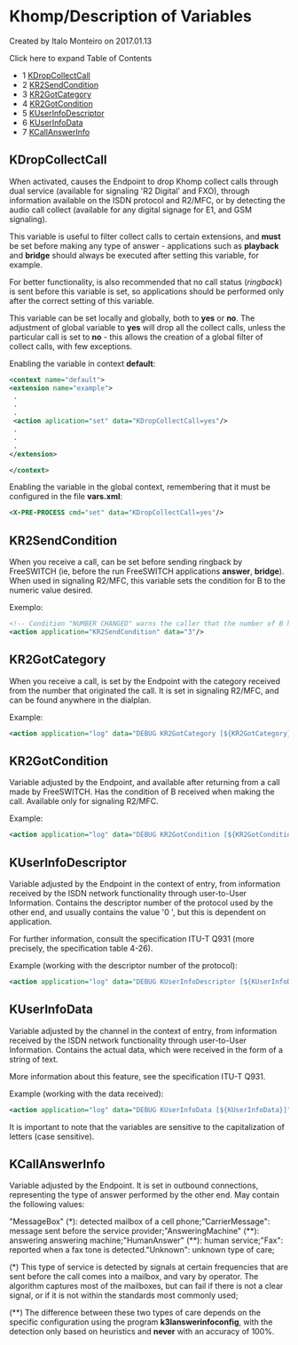
# Khomp/Description of Variables 

 Created by  Italo Monteiro on 2017.01.13

Click here to expand Table of Contents

* 1 [KDropCollectCall](#kdropcollectcall)
* 2 [KR2SendCondition](#kr2sendcondition)
* 3 [KR2GotCategory](#kr2gotcategory)
* 4 [KR2GotCondition](#kr2gotcondition)
* 5 [KUserInfoDescriptor](#kuserinfodescriptor)
* 6 [KUserInfoData](#-freeswitch--khompdescription-of-variables-)
* 7 [KCallAnswerInfo](#kcallanswerinfo)

## KDropCollectCall

When activated, causes the Endpoint to drop Khomp collect calls through dual service (available for signaling 'R2 Digital' and FXO), through information available on the ISDN protocol and R2/MFC, or by detecting the audio call collect (available for any digital signage for E1, and GSM signaling).

This variable is useful to filter collect calls to certain extensions, and **must** be set before making any type of answer - applications such as **playback** and **bridge** should always be executed after setting this variable, for example.

For better functionality, is also recommended that no call status (_ringback_) is sent before this variable is set, so applications should be performed only after the correct setting of this variable.

This variable can be set locally and globally, both to **yes** or **no**. The adjustment of global variable to **yes** will drop all the collect calls, unless the particular call is set to **no** \- this allows the creation of a global filter of collect calls, with few exceptions.

Enabling the variable in context **default**:

```xml
<context name="default">
<extension name="example">
 .
 .
 .
 <action aplication="set" data="KDropCollectCall=yes"/>
 .
 .
 .
</extension>

</context>
```

Enabling the variable in the global context, remembering that it must be configured in the file **vars.xml**:

```xml
<X-PRE-PROCESS cmd="set" data="KDropCollectCall=yes"/>
```

## KR2SendCondition

When you receive a call, can be set before sending ringback by FreeSWITCH (ie, before the run FreeSWITCH applications **answer**, **bridge**). When used in signaling R2/MFC, this variable sets the condition for B to the numeric value desired.

Exemplo:

```xml
<!-- Condition "NUMBER CHANGED" warns the caller that the number of B has changed. -->
<action application="KR2SendCondition" data="3"/>
```

## KR2GotCategory

When you receive a call, is set by the Endpoint with the category received from the number that originated the call. It is set in signaling R2/MFC, and can be found anywhere in the dialplan.

Example:

```xml
<action application="log" data="DEBUG KR2GotCategory [${KR2GotCategory}]"/>
```

## KR2GotCondition

Variable adjusted by the Endpoint, and available after returning from a call made by FreeSWITCH. Has the condition of B received when making the call. Available only for signaling R2/MFC.

Example:

```xml
<action application="log" data="DEBUG KR2GotCondition [${KR2GotCondition}]"/>
```

## KUserInfoDescriptor

Variable adjusted by the Endpoint in the context of entry, from information received by the ISDN network functionality through user-to-User Information. Contains the descriptor number of the protocol used by the other end, and usually contains the value '0 ', but this is dependent on application.

For further information, consult the specification ITU-T Q931 (more precisely, the specification table 4-26).

Example (working with the descriptor number of the protocol):

```xml
<action application="log" data="DEBUG KUserInfoDescriptor [${KUserInfoDescriptor}]"/>
```

## KUserInfoData

Variable adjusted by the channel in the context of entry, from information received by the ISDN network functionality through user-to-User Information. Contains the actual data, which were received in the form of a string of text.

More information about this feature, see the specification ITU-T Q931.

Example (working with the data received):

```xml
<action application="log" data="DEBUG KUserInfoData [${KUserInfoData}]"/>
```

It is important to note that the variables are sensitive to the capitalization of letters (case sensitive).

## KCallAnswerInfo

Variable adjusted by the Endpoint. It is set in outbound connections, representing the type of answer performed by the other end. May contain the following values:

"MessageBox" (\*): detected mailbox of a cell phone;"CarrierMessage": message sent before the service provider;"AnsweringMachine" (\*\*): answering answering machine;"HumanAnswer" (\*\*): human service;"Fax": reported when a fax tone is detected."Unknown": unknown type of care;

(\*) This type of service is detected by signals at certain frequencies that are sent before the call comes into a mailbox, and vary by operator. The algorithm captures most of the mailboxes, but can fail if there is not a clear signal, or if it is not within the standards most commonly used;

(\*\*) The difference between these two types of care depends on the specific configuration using the program **k3lanswerinfoconfig**, with the detection only based on heuristics and **never** with an accuracy of 100%. 


